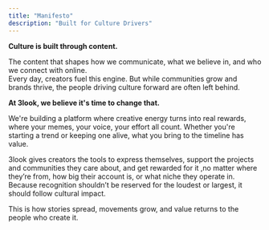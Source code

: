 ```yaml
---
title: "Manifesto"
description: "Built for Culture Drivers"
---
```


**Culture is built through content.**

The content that shapes how we communicate, what we believe in, and who we connect with online.\
Every day, creators fuel this engine. But while communities grow and brands thrive, the people driving culture forward are often left behind.

**At 3look, we believe it's time to change that.**

We're building a platform where creative energy turns into real rewards, where your memes, your voice, your effort all count. Whether you're starting a trend or keeping one alive, what you bring to the timeline has value.

3look gives creators the tools to express themselves, support the projects and communities they care about, and get rewarded for it ,no matter where they’re from, how big their account is, or what niche they operate in.\
Because recognition shouldn’t be reserved for the loudest or largest, it should follow cultural impact.

This is how stories spread, movements grow, and value returns to the people who create it.